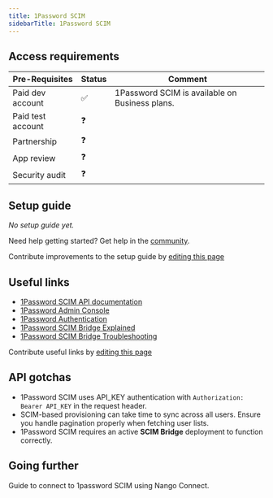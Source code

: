```yaml
---
title: 1Password SCIM
sidebarTitle: 1Password SCIM
---
```



<Overview />
<PreBuiltTooling />
<PreBuiltUseCases />

## Access requirements
| Pre-Requisites | Status | Comment |
| - | - | - |
| Paid dev account | ✅ | 1Password SCIM is available on Business plans. |
| Paid test account | ❓ |  |
| Partnership | ❓ | |
| App review | ❓ |  |
| Security audit | ❓ | |

## Setup guide

_No setup guide yet._

<Tip>Need help getting started? Get help in the [community](https://nango.dev/slack).</Tip>

<Note>Contribute improvements to the setup guide by [editing this page](https://github.com/nangohq/nango/tree/master/docs/integrations/all/1password.mdx)</Note>

## Useful links

- [1Password SCIM API documentation](https://support.1password.com/scim/)
- [1Password Admin Console](https://my.1password.com)
- [1Password Authentication](https://support.1password.com/scim/)
- [1Password SCIM Bridge Explained](https://blog.1password.com/1password-scim-bridge-explained/)
- [1Password SCIM Bridge Troubleshooting](https://support.1password.com/scim-troubleshooting/)


<Note>Contribute useful links by [editing this page](https://github.com/nangohq/nango/tree/master/docs/integrations/all/1password-scim.mdx)</Note>

## API gotchas

- 1Password SCIM uses API_KEY authentication with `Authorization: Bearer API_KEY` in the request header.
- SCIM-based provisioning can take time to sync across all users. Ensure you handle pagination properly when fetching user lists.
- 1Password SCIM requires an active **SCIM Bridge** deployment to function correctly.


## Going further

<Card title="Connect to 1password SCIM" icon="link" href="/integrations/all/1password-scim/connect" horizontal>
  Guide to connect to 1password SCIM using Nango Connect.
</Card>